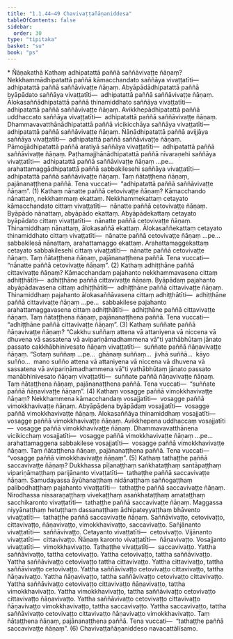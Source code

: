 ```yaml
---
title: "1.1.44–49 Chavivaṭṭañāṇaniddesa"
tableOfContents: false
sidebar:
  order: 30
type: "tipitaka"
basket: "su"
book: "ps"
---
```



<DynamicBreadcrumb />

<Paragraph type="center" book="ps">
* Ñāṇakathā
</Paragraph>


<Division number="95" book="ps" bookNo="26" page="104">

<Paragraph number="611" book="ps">
Kathaṃ adhipatattā paññā <Emphasis>saññāvivaṭṭe ñāṇaṃ</Emphasis>? Nekkhammādhipatattā paññā kāmacchandato saññāya vivaṭṭatīti—  adhipatattā paññā saññāvivaṭṭe ñāṇaṃ. Abyāpādādhipatattā paññā byāpādato saññāya vivaṭṭatīti—  adhipatattā paññā saññāvivaṭṭe ñāṇaṃ. Ālokasaññādhipatattā paññā thinamiddhato saññāya vivaṭṭatīti—  adhipatattā paññā saññāvivaṭṭe ñāṇaṃ. Avikkhepādhipatattā paññā uddhaccato saññāya vivaṭṭatīti—  adhipatattā paññā saññāvivaṭṭe ñāṇaṃ. Dhammavavatthānādhipatattā paññā vicikicchāya saññāya vivaṭṭatīti—  adhipatattā paññā saññāvivaṭṭe ñāṇaṃ. Ñāṇādhipatattā paññā avijjāya saññāya vivaṭṭatīti—  adhipatattā paññā saññāvivaṭṭe ñāṇaṃ. Pāmojjādhipatattā paññā aratiyā saññāya vivaṭṭatīti—  adhipatattā paññā saññāvivaṭṭe ñāṇaṃ. Paṭhamajjhānādhipatattā paññā nīvaraṇehi saññāya vivaṭṭatīti—  adhipatattā paññā saññāvivaṭṭe ñāṇaṃ …pe…  arahattamaggādhipatattā paññā sabbakilesehi saññāya vivaṭṭatīti—  adhipatattā paññā saññāvivaṭṭe ñāṇaṃ. Taṃ ñātaṭṭhena ñāṇaṃ, pajānanaṭṭhena paññā. Tena vuccati—  “adhipatattā paññā saññāvivaṭṭe ñāṇaṃ”. (1)
</Paragraph>

</Division>
<Division number="96" book="ps" bookNo="26" page="104">

<Paragraph number="612" book="ps">
Kathaṃ nānatte paññā <Emphasis>cetovivaṭṭe ñāṇaṃ</Emphasis>? Kāmacchando nānattaṃ, nekkhammaṃ ekattaṃ. Nekkhammekattaṃ cetayato kāmacchandato cittaṃ vivaṭṭatīti—  nānatte paññā cetovivaṭṭe ñāṇaṃ. Byāpādo nānattaṃ, abyāpādo ekattaṃ. Abyāpādekattaṃ cetayato byāpādato cittaṃ vivaṭṭatīti—  nānatte paññā cetovivaṭṭe ñāṇaṃ. Thinamiddhaṃ nānattaṃ, ālokasaññā ekattaṃ. Ālokasaññekattaṃ cetayato thinamiddhato cittaṃ vivaṭṭatīti—  nānatte paññā cetovivaṭṭe ñāṇaṃ …pe…  sabbakilesā nānattaṃ, arahattamaggo ekattaṃ. Arahattamaggekattaṃ cetayato sabbakilesehi cittaṃ vivaṭṭatīti—  nānatte paññā cetovivaṭṭe ñāṇaṃ. Taṃ ñātaṭṭhena ñāṇaṃ, pajānanaṭṭhena paññā. Tena vuccati—  “nānatte paññā cetovivaṭṭe ñāṇaṃ”. (2)
</Paragraph>

</Division>
<Division number="97" book="ps" bookNo="26" page="105">

<Paragraph number="613" book="ps">
Kathaṃ adhiṭṭhāne paññā <Emphasis>cittavivaṭṭe ñāṇaṃ</Emphasis>? Kāmacchandaṃ pajahanto nekkhammavasena cittaṃ adhiṭṭhātīti—  adhiṭṭhāne paññā cittavivaṭṭe ñāṇaṃ. Byāpādaṃ pajahanto abyāpādavasena cittaṃ adhiṭṭhātīti—  adhiṭṭhāne paññā cittavivaṭṭe ñāṇaṃ. Thinamiddhaṃ pajahanto ālokasaññāvasena cittaṃ adhiṭṭhātīti—  adhiṭṭhāne paññā cittavivaṭṭe ñāṇaṃ …pe…  sabbakilese pajahanto arahattamaggavasena cittaṃ adhiṭṭhātīti—  adhiṭṭhāne paññā cittavivaṭṭe ñāṇaṃ. Taṃ ñātaṭṭhena ñāṇaṃ, pajānanaṭṭhena paññā. Tena vuccati—  “adhiṭṭhāne paññā cittavivaṭṭe ñāṇaṃ”. (3)
</Paragraph>

</Division>
<Division number="98" book="ps" bookNo="26" page="105">

<Paragraph number="614" book="ps">
Kathaṃ suññate paññā <Emphasis>ñāṇavivaṭṭe ñāṇaṃ</Emphasis>? “Cakkhu suññaṃ attena vā attaniyena vā niccena vā dhuvena vā sassatena vā avipariṇāmadhammena vā”ti yathābhūtaṃ jānato passato cakkhābhinivesato ñāṇaṃ vivaṭṭatīti—  suññate paññā ñāṇavivaṭṭe ñāṇaṃ. “Sotaṃ suññaṃ …pe…  ghānaṃ suññaṃ…  jivhā suññā…  kāyo suñño…  mano suñño attena vā attaniyena vā niccena vā dhuvena vā sassatena vā avipariṇāmadhammena vā”ti yathābhūtaṃ jānato passato manābhinivesato ñāṇaṃ vivaṭṭatīti—  suññate paññā ñāṇavivaṭṭe ñāṇaṃ. Taṃ ñātaṭṭhena ñāṇaṃ, pajānanaṭṭhena paññā. Tena vuccati—  “suññate paññā ñāṇavivaṭṭe ñāṇaṃ”. (4)
</Paragraph>

</Division>
<Division number="99" book="ps" bookNo="26" page="105">

<Paragraph number="615" book="ps">
Kathaṃ vosagge paññā <Emphasis>vimokkhavivaṭṭe ñāṇaṃ</Emphasis>? Nekkhammena kāmacchandaṃ vosajjatīti—  vosagge paññā vimokkhavivaṭṭe ñāṇaṃ. Abyāpādena byāpādaṃ vosajjatīti—  vosagge paññā vimokkhavivaṭṭe ñāṇaṃ. Ālokasaññāya thinamiddhaṃ vosajjatīti—  vosagge paññā vimokkhavivaṭṭe ñāṇaṃ. Avikkhepena uddhaccaṃ vosajjatīti—  vosagge paññā vimokkhavivaṭṭe ñāṇaṃ. Dhammavavatthānena vicikicchaṃ vosajjatīti—  vosagge paññā vimokkhavivaṭṭe ñāṇaṃ …pe…  arahattamaggena sabbakilese vosajjatīti—  vosagge paññā vimokkhavivaṭṭe ñāṇaṃ. Taṃ ñātaṭṭhena ñāṇaṃ, pajānanaṭṭhena paññā. Tena vuccati—  “vosagge paññā vimokkhavivaṭṭe ñāṇaṃ”. (5)
</Paragraph>

</Division>
<Division number="100" book="ps" bookNo="26" page="106">

<Paragraph number="616" book="ps">
Kathaṃ tathaṭṭhe paññā <Emphasis>saccavivaṭṭe ñāṇaṃ</Emphasis>? Dukkhassa pīḷanaṭṭhaṃ saṅkhataṭṭhaṃ santāpaṭṭhaṃ vipariṇāmaṭṭhaṃ parijānanto vivaṭṭatīti—  tathaṭṭhe paññā saccavivaṭṭe ñāṇaṃ. Samudayassa āyūhanaṭṭhaṃ nidānaṭṭhaṃ saññogaṭṭhaṃ palibodhaṭṭhaṃ pajahanto vivaṭṭatīti—  tathaṭṭhe paññā saccavivaṭṭe ñāṇaṃ. Nirodhassa nissaraṇaṭṭhaṃ vivekaṭṭhaṃ asaṅkhataṭṭhaṃ amataṭṭhaṃ sacchikaronto vivaṭṭatīti—  tathaṭṭhe paññā saccavivaṭṭe ñāṇaṃ. Maggassa niyyānaṭṭhaṃ hetuṭṭhaṃ dassanaṭṭhaṃ ādhipateyyaṭṭhaṃ bhāvento vivaṭṭatīti—  tathaṭṭhe paññā saccavivaṭṭe ñāṇaṃ.
</Paragraph>

<Paragraph number="617" book="ps">
<Emphasis>Saññāvivaṭṭo, cetovivaṭṭo, cittavivaṭṭo, ñāṇavivaṭṭo, vimokkhavivaṭṭo, saccavivaṭṭo.</Emphasis> Sañjānanto vivaṭṭatīti—  saññāvivaṭṭo. Cetayanto vivaṭṭatīti—  cetovivaṭṭo. Vijānanto vivaṭṭatīti—  cittavivaṭṭo. Ñāṇaṃ karonto vivaṭṭatīti—  ñāṇavivaṭṭo. Vosajjanto vivaṭṭatīti—  vimokkhavivaṭṭo. Tathaṭṭhe vivaṭṭatīti—  saccavivaṭṭo.
</Paragraph>

<Paragraph number="618" book="ps">
Yattha saññāvivaṭṭo, tattha cetovivaṭṭo. Yattha cetovivaṭṭo, tattha saññāvivaṭṭo. Yattha saññāvivaṭṭo cetovivaṭṭo tattha cittavivaṭṭo. Yattha cittavivaṭṭo, tattha saññāvivaṭṭo cetovivaṭṭo. Yattha saññāvivaṭṭo cetovivaṭṭo cittavivaṭṭo, tattha ñāṇavivaṭṭo. Yattha ñāṇavivaṭṭo, tattha saññāvivaṭṭo cetovivaṭṭo cittavivaṭṭo. Yattha saññāvivaṭṭo cetovivaṭṭo cittavivaṭṭo ñāṇavivaṭṭo, tattha vimokkhavivaṭṭo. Yattha vimokkhavivaṭṭo, tattha saññāvivaṭṭo cetovivaṭṭo cittavivaṭṭo ñāṇavivaṭṭo. Yattha saññāvivaṭṭo cetovivaṭṭo cittavivaṭṭo ñāṇavivaṭṭo vimokkhavivaṭṭo, tattha saccavivaṭṭo. Yattha saccavivaṭṭo, tattha saññāvivaṭṭo cetovivaṭṭo cittavivaṭṭo ñāṇavivaṭṭo vimokkhavivaṭṭo. Taṃ ñātaṭṭhena ñāṇaṃ, pajānanaṭṭhena paññā. Tena vuccati—  “tathaṭṭhe paññā saccavivaṭṭe ñāṇaṃ”. (6)

</Paragraph>
</Division>

<Paragraph number="619" type="center" book="ps">
Chavivaṭṭañāṇaniddeso navacattālīsamo.
</Paragraph>